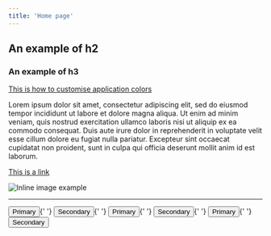 ```yaml
---
title: 'Home page'
---
```



## An example of h2

### An example of h3

[This is how to customise application colors](https://material.io/resources/color/#!/?view.left=0&view.right=0)

Lorem ipsum dolor sit amet, consectetur adipiscing elit, sed do eiusmod tempor incididunt ut labore et dolore magna aliqua. Ut enim ad minim veniam, quis nostrud exercitation ullamco laboris nisi ut aliquip ex ea commodo consequat. Duis aute irure dolor in reprehenderit in voluptate velit esse cillum dolore eu fugiat nulla pariatur. Excepteur sint occaecat cupidatat non proident, sunt in culpa qui officia deserunt mollit anim id est laborum.

[This is a link](/blog)

![Inline image example](/assets/demo/inline.jpg)

---

<Container>
    <Button color="primary">Primary</Button>{' '}
    <Button color="secondary">Secondary</Button>{' '}
    <Button color="primary" variant="contained">
        Primary
    </Button>{' '}
    <Button color="secondary" variant="contained">
        Secondary
    </Button>{' '}
    <Button color="primary" variant="outlined">
        Primary
    </Button>{' '}
    <Button color="secondary" variant="outlined">
        Secondary
    </Button>
</Container>

<br />
<br />
<br />
